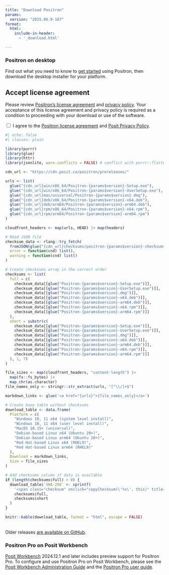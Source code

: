 ```yaml
---
title: "Download Positron"
params:
  version: "2025.06.0-167"
format:
  html:
    include-in-header:
      - '_download.html'

---
```


### Positron on desktop

Find out what you need to know to [get started](start.qmd) using Positron, then download the desktop installer for your platform.

::: callout-important
## Accept license agreement

Please review [Positron's license agreement](licensing.qmd) and [privacy policy](https://posit.co/about/privacy-policy/). Your acceptance of this license agreement and privacy policy is required as a condition to proceeding with your download or use of the software.

<div id="privacy-policy-agreement">
  <input type="checkbox" id="privacy-checkbox" onclick="updatePrivacy(this)">
  <label>I agree to the [Positron license agreement](licensing.qmd) and [Posit Privacy Policy](https://posit.co/about/privacy-policy/).</label>
</div>
:::


```r
#| echo: false
#| classes: plain

library(purrr)
library(glue)
library(httr)
library(jsonlite, warn.conflicts = FALSE) # conflict with purrr::flatten

cdn_url <- "https://cdn.posit.co/positron/prereleases/"

urls <- list(
  glue("{cdn_url}win/x86_64/Positron-{params$version}-Setup.exe"),
  glue("{cdn_url}win/x86_64/Positron-{params$version}-UserSetup.exe"),
  glue("{cdn_url}mac/universal/Positron-{params$version}.dmg"),
  glue("{cdn_url}deb/x86_64/Positron-{params$version}-x64.deb"),
  glue("{cdn_url}deb/arm64/Positron-{params$version}-arm64.deb"),
  glue("{cdn_url}rpm/x86_64/Positron-{params$version}-x64.rpm"),
  glue("{cdn_url}rpm/arm64/Positron-{params$version}-arm64.rpm")
)

cloudfront_headers <- map(urls, HEAD) |> map(headers)

# Read JSON file
checksum_data <- rlang::try_fetch(
  fromJSON(glue("{cdn_url}checksums/positron-{params$version}-checksums.json")), 
  error = function(cnd) list(),
  warning = function(cnd) list()
)

# Create checksums array in the correct order
checksums <- list(
  full = c(
    checksum_data[[glue("Positron-{params$version}-Setup.exe")]],          # Windows system level
    checksum_data[[glue("Positron-{params$version}-UserSetup.exe")]],      # Windows user level
    checksum_data[[glue("Positron-{params$version}.dmg")]],               # MacOS universal
    checksum_data[[glue("Positron-{params$version}-x64.deb")]],          # Debian x64
    checksum_data[[glue("Positron-{params$version}-arm64.deb")]],        # Debian arm64
    checksum_data[[glue("Positron-{params$version}-x64.rpm")]],          # Red Hat x64
    checksum_data[[glue("Positron-{params$version}-arm64.rpm")]]         # Red Hat arm64
  ),
  short = substr(c(
    checksum_data[[glue("Positron-{params$version}-Setup.exe")]],          # Windows system level
    checksum_data[[glue("Positron-{params$version}-UserSetup.exe")]],      # Windows user level
    checksum_data[[glue("Positron-{params$version}.dmg")]],               # MacOS universal
    checksum_data[[glue("Positron-{params$version}-x64.deb")]],          # Debian x64
    checksum_data[[glue("Positron-{params$version}-arm64.deb")]],        # Debian arm64
    checksum_data[[glue("Positron-{params$version}-x64.rpm")]],          # Red Hat x64
    checksum_data[[glue("Positron-{params$version}-arm64.rpm")]]         # Red Hat arm64
  ), 1, 7)
)

file_sizes <- map(cloudfront_headers, "content-length") |>
  map(fs::fs_bytes) |>
  map_chr(as.character)
file_names_only <- stringr::str_extract(urls, "[^\\/]+$")

markdown_links <- glue('<a href="{urls}">{file_names_only}</a>')

# Create base table without checksums
download_table <- data.frame(
  Platform = c(
    "Windows 10, 11 x64 (system level install)",
    "Windows 10, 11 x64 (user level install)",
    "MacOS 10.15+ (universal)",
    "Debian-based Linux x64 (Ubuntu 20+)",
    "Debian-based Linux arm64 (Ubuntu 20+)",
    "Red Hat-based Linux x64 (RHEL9)",
    "Red Hat-based Linux arm64 (RHEL9)"
  ),
  Download = markdown_links,
  Size = file_sizes
)

# Add checksums column if data is available
if (length(checksums$full) > 0) {
  download_table$`SHA-256` <- sprintf(
    '<span class="checksum" onclick="copyChecksum(\'%s\', this)" title="Click to copy full checksum">%s</span>', 
    checksums$full, 
    checksums$short
  )
}

knitr::kable(download_table, format = "html", escape = FALSE)
```
<br>
Older releases [are available on GitHub](https://github.com/posit-dev/positron/releases).

### Positron Pro on Posit Workbench

[Posit Workbench](https://posit.co/products/enterprise/workbench/) 2024.12.1 and later includes preview support for Positron Pro. To configure and use Positron Pro on Posit Workbench, please see the [Posit Workbench Administration Guide](https://docs.posit.co/ide/server-pro/positron_sessions/) and the [Positron Pro user guide](https://docs.posit.co/ide/server-pro/user/positron/getting-started/).

